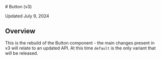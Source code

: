 
<Meta title="Actions/Button/v3/Usage Guidelines" />

<SbContent>
  # Button (v3)

  Updated July 9, 2024
</SbContent>

<ResourceLinks
  sourceCode="https://github.com/cultureamp/kaizen-design-system/tree/main/packages/components/src/__actions__/Button/v3"
  figma="https://www.figma.com/design/eZKEE5kXbEMY3lx84oz8iN/%F0%9F%92%9C-Heart-UI-Kit?m=auto&node-id=6262-0&t=I4H23jCrCJz4O2nf-1"
  ariaComponentPage="https://react-spectrum.adobe.com/react-aria/Menu.html"
  apiSpecification="/?path=/docs/actions-menu-v3-api-specification--docs"
/>

<SbContent>
  <Installation
    installCommand="pnpm add @kaizen/components"
    importStatement='import { Button } from "@kaizen/components/v3/actions"'
  />

  ## Overview

  This is the rebuild of the Button component - the main changes present in v3 will relate to an updated API. At this time `default` is the only variant that will be released.
</SbContent>

<Canvas of={Button.Playground} />
<Controls of={Button.Playground} include={["children", "variant", "isDisabled"]} className="mb-64" />

